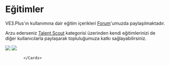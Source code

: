 
# Eğitimler

VE3.Plus'ın kullanımına dair eğitim içerikleri [Forum](https://forum.ve3.plus/)'umuzda paylaşılmaktadır.

Arzu ederseniz [Talent Scout](https://forum.ve3.plus/t/talent-scout?language=tr) kategorisi üzerinden kendi eğitimlerinizi de diğer kullanıcılarla paylaşarak topluluğumuza katkı sağlayabilirsiniz.



  <Cards num={2}>
              <Card title="VE3.Plus Eğitimleri" image href="https://forum.ve3.plus/t/tutorials?language=tr" target="_blank">
                        <Image src={tutorial} />
              </Card>
              <Card title="Talent Scout" image href="https://forum.ve3.plus/t/talent-scout?language=tr">
                        <Image src={talent} />
              </Card>
             
            </Cards>